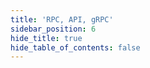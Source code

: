 ```yaml
---
title: 'RPC, API, gRPC'
sidebar_position: 6
hide_title: true
hide_table_of_contents: false
---
```



<PageTitle
  iconUrl="img/jackal-icon.svg"
  title="Jackal Public Endpoints"
  chainId="lupulella-2"
  version="canary-17-gb6ed8056"
/>

<Endpoints
  api="https://jackal-t-api.noders.services"
  rpc="https://jackal-t-rpc.noders.services"
  grpc="https://jackal-t-grpc.noders.services:443"
  jsonRpc=""
/>

